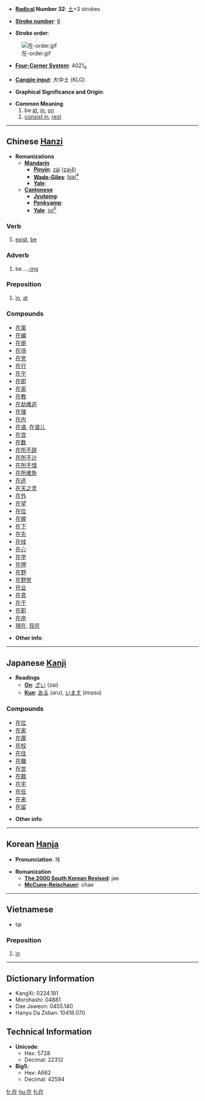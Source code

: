 * '''[[Wiktionary:Chinese radical index| Radical]] Number 32''': [[Wiktionary:Chinese radical index 土|土]]+3 strokes

* '''[[Wiktionary:Chinese total strokes index|Stroke number]]''': [[Wiktionary:Chinese total strokes index 6|6]]

* '''Stroke order''': 
[[Image:在-order.gif]]

* '''[[Wiktionary:Chinese four corner index|Four-Corner System]]''': 4021<sub>4</sub>

* '''[[Wiktionary:Chinese Cangjie index|Cangjie input]]''': 大中土 (KLG)

* '''Graphical Significance and Origin''': 

* '''Common Meaning'''
*#be [[at]], [[in]], [[on]]
*# [[consist in]], [[rest]]

----

== Chinese [[Hanzi]] ==

* '''Romanizations'''
** '''[[Mandarin]]'''
*** '''[[Pinyin]]''': [[zài]] ([[zai4]])
*** '''[[Wade-Giles]]''': [[tsai4|tsai<sup>4</sup>]]
*** '''[[Yale]]''': 
** '''[[Cantonese]]'''
*** '''[[Jyutping]]''':
*** '''[[Penkyamp]]''': 
*** '''[[Yale]]''': [[joi6|joi<sup>6</sup>]]

===Verb===

# [[exist]], [[be]]

===Adverb===

# be ...[[-ing]]

===Preposition===

# [[in]], [[at]]

===Compounds===
*[[在案]]
*[[在编]]
*[[在册]]
*[[在场]]
*[[在党]]
*[[在行]]
*[[在乎]]
*[[在即]]
*[[在家]]
*[[在教]]
*[[在劫难逃]]
*[[在理]]
*[[在内]]
*[[在谱]], [[在谱儿]]
*[[在世]]
*[[在数]]
*[[在所不辞]]
*[[在所不计]]
*[[在所不惜]]
*[[在所难免]]
*[[在逃]]
*[[在天之灵]]
*[[在外]]
*[[在望]]
*[[在位]]
*[[在握]]
*[[在下]]
*[[在先]]
*[[在线]]
*[[在心]]
*[[在学]]
*[[在押]]
*[[在野]]
*[[在野党]]
*[[在业]]
*[[在意]]
*[[在于]]
*[[在职]]
*[[在座]]
* [[現在]], [[现在]]

* '''Other info''': 

----

== Japanese [[Kanji]] ==

* '''Readings'''
** '''[[On]]''': [[ざい]] (zai)
** '''[[Kun]]''': [[ある]] (aru), [[います]] (imasu)

===Compounds===
*[[在位]]
*[[在家]]
*[[在庫]]
*[[在校]]
*[[在住]]
*[[在職]]
*[[在世]]
*[[在籍]]
*[[在宅]]
*[[在任]]
*[[在来]]
*[[在留]]

* '''Other info''':  

----

== Korean [[Hanja]] ==

* '''Pronunciation''': 재

* '''Romanization'''
** '''[[The 2000 South Korean Revised Romanization|The 2000 South Korean Revised]]''': jae
** '''[[McCune-Reischauer]]''': chae

----

==Vietnamese==

* tại
===Preposition===

# [[in]]

----

== Dictionary Information ==

* KangXi: 0224.181
* Morohashi: 04881
* Dae Jaweon: 0455.140
* Hanyu Da Zidian: 10418.070

== Technical Information ==

* '''Unicode''':
** Hex: 5728
** Decimal: 22312
* '''Big5''':
** Hex: A662
** Decimal: 42594

[[fr:在]]
[[hu:在]]
[[fi:在]]
